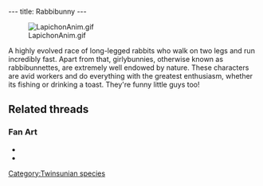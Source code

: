 ---
title: Rabbibunny
---

[[Image:LapichonAnim.gif|right]]

A highly evolved race of long-legged rabbits who walk on two legs and run incredibly fast. Apart from that, girlybunnies, otherwise known as rabbibunnettes, are extremely well endowed by nature. These characters are avid workers and do everything with the greatest enthusiasm, whether its fishing or drinking a toast. They're funny little guys too!

==Related threads==
===Fan Art===
* {{thread|id=11154|title=Body viewer}}
* {{thread|id=3195|title=unknown picture}}

{{Stub}}

[[Category:Twinsunian species]]